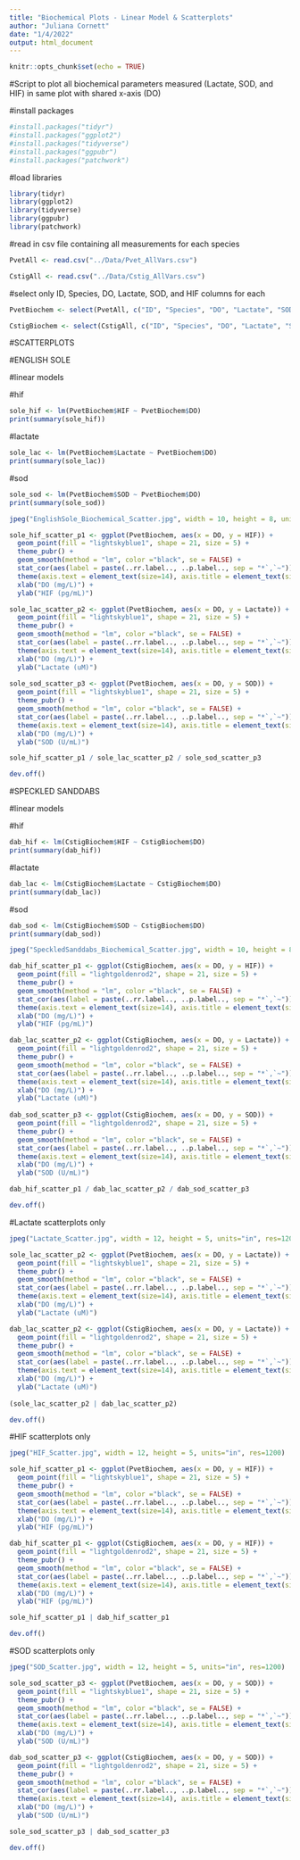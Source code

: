 ```yaml
---
title: "Biochemical Plots - Linear Model & Scatterplots"
author: "Juliana Cornett"
date: "1/4/2022"
output: html_document
---
```


```r
knitr::opts_chunk$set(echo = TRUE)
```

#Script to plot all biochemical parameters measured (Lactate, SOD, and HIF) in same plot with shared x-axis (DO)


#install packages

```r
#install.packages("tidyr")
#install.packages("ggplot2")
#install.packages("tidyverse")
#install.packages("ggpubr")
#install.packages("patchwork")
```

#load libraries

```r
library(tidyr)
library(ggplot2)
library(tidyverse)
library(ggpubr)
library(patchwork)
```

#read in csv file containing all measurements for each species

```r
PvetAll <- read.csv("../Data/Pvet_AllVars.csv")

CstigAll <- read.csv("../Data/Cstig_AllVars.csv")
```

#select only ID, Species, DO, Lactate, SOD, and HIF columns for each

```r
PvetBiochem <- select(PvetAll, c("ID", "Species", "DO", "Lactate", "SOD", "HIF"))

CstigBiochem <- select(CstigAll, c("ID", "Species", "DO", "Lactate", "SOD", "HIF"))
```

#SCATTERPLOTS

#ENGLISH SOLE

#linear models

#hif

```r
sole_hif <- lm(PvetBiochem$HIF ~ PvetBiochem$DO)
print(summary(sole_hif))
```

#lactate

```r
sole_lac <- lm(PvetBiochem$Lactate ~ PvetBiochem$DO)
print(summary(sole_lac))
```

#sod

```r
sole_sod <- lm(PvetBiochem$SOD ~ PvetBiochem$DO)
print(summary(sole_sod))
```

```r
jpeg("EnglishSole_Biochemical_Scatter.jpg", width = 10, height = 8, units="in", res=1200)

sole_hif_scatter_p1 <- ggplot(PvetBiochem, aes(x = DO, y = HIF)) +
  geom_point(fill = "lightskyblue1", shape = 21, size = 5) +
  theme_pubr() +
  geom_smooth(method = "lm", color ="black", se = FALSE) +
  stat_cor(aes(label = paste(..rr.label.., ..p.label.., sep = "*`,`~")), size = 6, label.x = 6.1) +
  theme(axis.text = element_text(size=14), axis.title = element_text(size=18, face="bold")) +
  xlab("DO (mg/L)") +
  ylab("HIF (pg/mL)")

sole_lac_scatter_p2 <- ggplot(PvetBiochem, aes(x = DO, y = Lactate)) +
  geom_point(fill = "lightskyblue1", shape = 21, size = 5) +
  theme_pubr() +
  geom_smooth(method = "lm", color ="black", se = FALSE) +
  stat_cor(aes(label = paste(..rr.label.., ..p.label.., sep = "*`,`~")), size = 6, label.x = 6.1) +
  theme(axis.text = element_text(size=14), axis.title = element_text(size=18, face="bold")) +
  xlab("DO (mg/L)") +
  ylab("Lactate (uM)")
  
sole_sod_scatter_p3 <- ggplot(PvetBiochem, aes(x = DO, y = SOD)) +
  geom_point(fill = "lightskyblue1", shape = 21, size = 5) +
  theme_pubr() +
  geom_smooth(method = "lm", color ="black", se = FALSE) +
  stat_cor(aes(label = paste(..rr.label.., ..p.label.., sep = "*`,`~")), size = 6, label.x = 6.1) +
  theme(axis.text = element_text(size=14), axis.title = element_text(size=18, face="bold")) +
  xlab("DO (mg/L)") +
  ylab("SOD (U/mL)")

sole_hif_scatter_p1 / sole_lac_scatter_p2 / sole_sod_scatter_p3

dev.off()
```

#SPECKLED SANDDABS

#linear models

#hif

```r
dab_hif <- lm(CstigBiochem$HIF ~ CstigBiochem$DO)
print(summary(dab_hif))
```

#lactate

```r
dab_lac <- lm(CstigBiochem$Lactate ~ CstigBiochem$DO)
print(summary(dab_lac))
```

#sod

```r
dab_sod <- lm(CstigBiochem$SOD ~ CstigBiochem$DO)
print(summary(dab_sod))
```


```r
jpeg("SpeckledSanddabs_Biochemical_Scatter.jpg", width = 10, height = 8, units="in", res=1200)

dab_hif_scatter_p1 <- ggplot(CstigBiochem, aes(x = DO, y = HIF)) +
  geom_point(fill = "lightgoldenrod2", shape = 21, size = 5) +
  theme_pubr() +
  geom_smooth(method = "lm", color ="black", se = FALSE) +
  stat_cor(aes(label = paste(..rr.label.., ..p.label.., sep = "*`,`~")), size = 6, label.x = 6.1) +
  theme(axis.text = element_text(size=14), axis.title = element_text(size=18, face="bold")) +
  xlab("DO (mg/L)") +
  ylab("HIF (pg/mL)")

dab_lac_scatter_p2 <- ggplot(CstigBiochem, aes(x = DO, y = Lactate)) +
  geom_point(fill = "lightgoldenrod2", shape = 21, size = 5) +
  theme_pubr() +
  geom_smooth(method = "lm", color ="black", se = FALSE) +
  stat_cor(aes(label = paste(..rr.label.., ..p.label.., sep = "*`,`~")), size = 6, label.x = 6.1) +
  theme(axis.text = element_text(size=14), axis.title = element_text(size=18, face="bold")) +
  xlab("DO (mg/L)") +
  ylab("Lactate (uM)")
  
dab_sod_scatter_p3 <- ggplot(CstigBiochem, aes(x = DO, y = SOD)) +
  geom_point(fill = "lightgoldenrod2", shape = 21, size = 5) +
  theme_pubr() +
  geom_smooth(method = "lm", color ="black", se = FALSE) +
  stat_cor(aes(label = paste(..rr.label.., ..p.label.., sep = "*`,`~")), size = 6, label.x = 6.1) +
  theme(axis.text = element_text(size=14), axis.title = element_text(size=18, face="bold")) +
  xlab("DO (mg/L)") +
  ylab("SOD (U/mL)")

dab_hif_scatter_p1 / dab_lac_scatter_p2 / dab_sod_scatter_p3

dev.off()
```

#Lactate scatterplots only

```r
jpeg("Lactate_Scatter.jpg", width = 12, height = 5, units="in", res=1200)

sole_lac_scatter_p2 <- ggplot(PvetBiochem, aes(x = DO, y = Lactate)) +
  geom_point(fill = "lightskyblue1", shape = 21, size = 5) +
  theme_pubr() +
  geom_smooth(method = "lm", color ="black", se = FALSE) +
  stat_cor(aes(label = paste(..rr.label.., ..p.label.., sep = "*`,`~")), size = 6, label.x = 5) +
  theme(axis.text = element_text(size=14), axis.title = element_text(size=18, face="bold")) +
  xlab("DO (mg/L)") +
  ylab("Lactate (uM)")

dab_lac_scatter_p2 <- ggplot(CstigBiochem, aes(x = DO, y = Lactate)) +
  geom_point(fill = "lightgoldenrod2", shape = 21, size = 5) +
  theme_pubr() +
  geom_smooth(method = "lm", color ="black", se = FALSE) +
  stat_cor(aes(label = paste(..rr.label.., ..p.label.., sep = "*`,`~")), size = 6, label.x = 5) +
  theme(axis.text = element_text(size=14), axis.title = element_text(size=18, face="bold")) +
  xlab("DO (mg/L)") +
  ylab("Lactate (uM)")
  
(sole_lac_scatter_p2 | dab_lac_scatter_p2)

dev.off()
```

#HIF scatterplots only

```r
jpeg("HIF_Scatter.jpg", width = 12, height = 5, units="in", res=1200)

sole_hif_scatter_p1 <- ggplot(PvetBiochem, aes(x = DO, y = HIF)) +
  geom_point(fill = "lightskyblue1", shape = 21, size = 5) +
  theme_pubr() +
  geom_smooth(method = "lm", color ="black", se = FALSE) +
  stat_cor(aes(label = paste(..rr.label.., ..p.label.., sep = "*`,`~")), size = 6, label.x = 5) +
  theme(axis.text = element_text(size=14), axis.title = element_text(size=18, face="bold")) +
  xlab("DO (mg/L)") +
  ylab("HIF (pg/mL)")

dab_hif_scatter_p1 <- ggplot(CstigBiochem, aes(x = DO, y = HIF)) +
  geom_point(fill = "lightgoldenrod2", shape = 21, size = 5) +
  theme_pubr() +
  geom_smooth(method = "lm", color ="black", se = FALSE) +
  stat_cor(aes(label = paste(..rr.label.., ..p.label.., sep = "*`,`~")), size = 6, label.x = 5) +
  theme(axis.text = element_text(size=14), axis.title = element_text(size=18, face="bold")) +
  xlab("DO (mg/L)") +
  ylab("HIF (pg/mL)")

sole_hif_scatter_p1 | dab_hif_scatter_p1 

dev.off()
```

#SOD scatterplots only

```r
jpeg("SOD_Scatter.jpg", width = 12, height = 5, units="in", res=1200)

sole_sod_scatter_p3 <- ggplot(PvetBiochem, aes(x = DO, y = SOD)) +
  geom_point(fill = "lightskyblue1", shape = 21, size = 5) +
  theme_pubr() +
  geom_smooth(method = "lm", color ="black", se = FALSE) +
  stat_cor(aes(label = paste(..rr.label.., ..p.label.., sep = "*`,`~")), size = 6, label.x = 5.25) +
  theme(axis.text = element_text(size=14), axis.title = element_text(size=18, face="bold")) +
  xlab("DO (mg/L)") +
  ylab("SOD (U/mL)")

dab_sod_scatter_p3 <- ggplot(CstigBiochem, aes(x = DO, y = SOD)) +
  geom_point(fill = "lightgoldenrod2", shape = 21, size = 5) +
  theme_pubr() +
  geom_smooth(method = "lm", color ="black", se = FALSE) +
  stat_cor(aes(label = paste(..rr.label.., ..p.label.., sep = "*`,`~")), size = 6, label.x = 5.25) +
  theme(axis.text = element_text(size=14), axis.title = element_text(size=18, face="bold")) +
  xlab("DO (mg/L)") +
  ylab("SOD (U/mL)")

sole_sod_scatter_p3 | dab_sod_scatter_p3 

dev.off()
```

